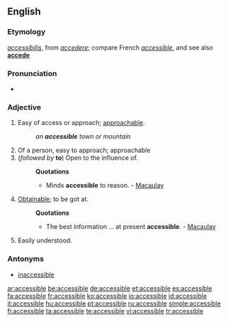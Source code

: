 ==English==

===Etymology===
{{L.}} ''[[accessibilis]]'', from ''[[accedere]]''; compare French ''[[accessible#French|accessible]]'', and see also '''[[accede]]'''

===Pronunciation===
*{{IPA|/əkˈsɛsəbˑl/}}

===Adjective===
{{en-adj}}

# Easy of access or approach; [[approachable]].
#:''an '''accessible''' town or mountain''
# Of a person, easy to approach; approachable
# (''followed by'' '''to''') Open to the influence of.
#:'''Quotations'''
#:*Minds '''accessible''' to reason. - [[Macaulay]]
# [[Obtainable]]; to be got at.
#:'''Quotations'''
#:*The best information ... at present '''accessible'''. - [[Macaulay]]
# Easily understood.

===Antonyms===
*[[inaccessible]]

[[ar:accessible]]
[[be:accessible]]
[[de:accessible]]
[[et:accessible]]
[[es:accessible]]
[[fa:accessible]]
[[fr:accessible]]
[[ko:accessible]]
[[io:accessible]]
[[id:accessible]]
[[it:accessible]]
[[hu:accessible]]
[[pt:accessible]]
[[ru:accessible]]
[[simple:accessible]]
[[fi:accessible]]
[[ta:accessible]]
[[te:accessible]]
[[vi:accessible]]
[[tr:accessible]]